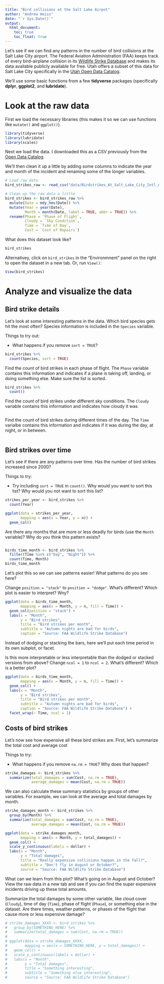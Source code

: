 ```yaml
---
title: "Bird collisions at the Salt Lake Airpot"
author: "Andrew Heiss"
date: "`r Sys.Date()`"
output: 
  html_document:
    toc: true
    toc_float: true
---
```


Let's see if we can find any patterns in the number of bird collisions at the Salt Lake City airport. The Federal Aviation Administration (FAA) keeps track of every bird-airplane collision in its [Wildlife Strike Database](https://wildlife.faa.gov/) and makes its data available publicly available for free. Utah offers a subset of this data for Salt Lake City specifically in the [Utah Open Data Catalog](https://opendata.utah.gov/Public-Safety/Birdstrikes-At-Salt-Lake-City-Intl-Airport-2000-20/ez64-g6kd/about).

We'll use some basic functions from a few **tidyverse** packages (specifically **dplyr**, **ggplot2**, and **lubridate**).


# Look at the raw data

First we load the necessary libraries (this makes it so we can use functions like `mutate()` and `ggplot()`).

```r
library(tidyverse)
library(lubridate)
library(scales)
```

Next we load the data. I downloaded this as a CSV previously from the [Open Data Catalog](https://opendata.utah.gov/Public-Safety/Birdstrikes-At-Salt-Lake-City-Intl-Airport-2000-20/ez64-g6kd/about).

We'll then clean it up a little by adding some columns to indicate the year and month of the incident and renaming some of the longer variables.

```r
# Load raw data
bird_strikes_raw <- read_csv("data/Birdstrikes_At_Salt_Lake_City_Intl_Airport_2000-2014.csv")

# Clean up the raw data a little
bird_strikes <- bird_strikes_raw %>% 
  mutate(Date = mdy_hms(Date)) %>% 
  mutate(Year = year(Date),
         Month = month(Date, label = TRUE, abbr = TRUE)) %>% 
  rename(Phase = `Phase of Flight`,
         Cloudy = `Sky Condition`,
         Time = `Time of Day`,
         Cost = `Cost of Repairs`)
```

What does this dataset look like?

```r
bird_strikes
```

Alternativey, click on `bird_strikes` in the "Environmnent" panel on the right to open the dataset in a new tab. Or, run `View()`:

```r
View(bird_strikes)
```


# Analyze and visualize the data

## Bird strike details

Let's look at some interesting patterns in the data. Which bird species gets hit the most often? Species information is included in the `Species` variable.

Things to try out:

- What happens if you remove `sort = TRUE`?

```r
bird_strikes %>% 
  count(Species, sort = TRUE)
```

Find the count of bird strikes in each phase of flight. The `Phase` variable contains this information and indicates if a plane is taking off, landing, or doing something else. Make sure the list is sorted.

```r
bird_strikes %>% 
  count()
```

Find the count of bird strikes under different sky conditions. The `Cloudy` variable contains this information and indicates how cloudy it was 

```r

```

Find the count of bird strikes during different times of the day. The `Time` varialbe contains this information and indicates if it was during the day, at night, or in between.

```r

```

## Bird strikes over time

Let's see if there are any patterns over time. Has the number of bird strikes increased since 2000?

Things to try:

- Try including `sort = TRUE` in `count()`. Why would you want to sort this list? Why would you not want to sort this list?

```r
strikes_per_year <- bird_strikes %>% 
  count(Year)

ggplot(data = strikes_per_year, 
       mapping = aes(x = Year, y = n)) +
  geom_col()
```

Are there any months that are more or less deadly for birds (use the `Month` variable)? Why do you think this pattern exists?

```r

```


```r
birds_time_month <- bird_strikes %>% 
  filter(Time %in% c("Day", "Night")) %>% 
  count(Time, Month)
birds_time_month
```

Let's plot this so we can see patterns easier! What patterns do you see here? 

Change `position = "stack"` to `position = "dodge"`. What's different? Which plot is easier to interpret? Wny?

```r
ggplot(data = birds_time_month, 
       mapping = aes(x = Month, y = n, fill = Time)) + 
  geom_col(position = "stack") +
  labs(x = "Month", 
       y = "Bird strikes",
       title = "Bird strikes per month",
       subtitle = "Autumn nights are bad for birds",
       caption = "Source: FAA Wildlife Strike Database")
```

Instead of dodging or stacking the bars, here we'll put each time period in its own subplot, or facet. 

Is this more interpretable or less interpretable than the dodged or stacked versions from above? Change `ncol = 1` to `ncol = 2`. What's different? Which is a better plot?

```r
ggplot(data = birds_time_month, 
       mapping = aes(x = Month, y = n, fill = Time)) + 
  geom_col() + 
  labs(x = "Month", 
       y = "Bird strikes",
       title = "Bird strikes per month",
       subtitle = "Autumn nights are bad for birds",
       caption = "Source: FAA Wildlife Strike Database") +
  facet_wrap(~ Time, ncol = 1)
```

## Costs of bird strikes

Let's now see how expensive all these bird strikes are. First, let's summarize the total cost and average cost

Things to try:

- What happens if you remove `na.rm = TRUE`? Why does that happen?

```r
strike_damages <- bird_strikes %>% 
  summarize(total_damages = sum(Cost, na.rm = TRUE),
            average_damages = mean(Cost, na.rm = TRUE))
```

We can also calculate these summary statistics by groups of other variables. For example, we can look at the average and total damages by month.

```r
strike_damages_month <- bird_strikes %>% 
  group_by(Month) %>% 
  summarize(total_damages = sum(Cost, na.rm = TRUE),
            average_damages = mean(Cost, na.rm = TRUE))

ggplot(data = strike_damages_month, 
       mapping = aes(x = Month, y = total_damages)) + 
  geom_col() + 
  scale_y_continuous(labels = dollar) +
  labs(x = "Month",
       y = "Total damages",
       title = "Really expensive collisions happen in the fall?",
       subtitle = "Don't fly in August or October?",
       source = "Source: FAA Wildlife Strike Database")
```

What can we learn from this plot? What's going on in August and October? View the raw data in a new tab and see if you can find the super expensive incidents driving up these total amounts.

Summarize the total damages by some other variable, like cloud cover (`Cloudy`), time of day (`Time`), phase of flight (`Phase`), or something else in the dataset. Are there times, weather patterns, or phases of the flight that cause more or less expensive damage?

```r
# strike_damages_XXXX <- bird_strikes %>% 
#   group_by(SOMETHING_HERE) %>% 
#   summarize(total_damages = sum(Cost, na.rm = TRUE))
# 
# ggplot(data = strike_damages_XXXX, 
#        mapping = aes(x = SOMETHING_HERE, y = total_damages)) + 
#   geom_col() +
#   scale_y_continuous(labels = dollar) +
#   labs(x = "Month",
#        y = "Total damages",
#        title = "Something interesting",
#        subtitle = "Something else interesting",
#        source = "Source: FAA Wildlife Strike Database")
```
